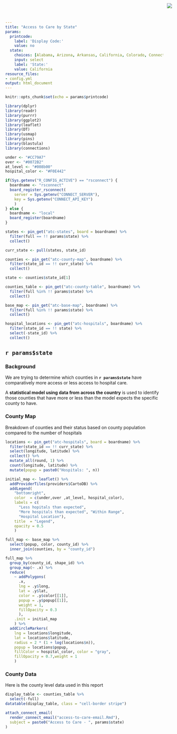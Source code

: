 ```yaml
---
title: "Access to Care by State"
params:
  printcode:
    label: 'Display Code:'
    value: no
  state:
    choices: [Alabama, Arizona, Arkansas, California, Colorado, Connecticut, Delaware, District of Columbia, Florida, Georgia, Hawaii, Idaho, Illinois, Indiana, Iowa, Kansas, Kentucky, Louisiana, Maine, Maryland, Massachusetts, Michigan, Minnesota, Mississippi, Missouri, Montana, Nebraska, Nevada, New Hampshire, New Jersey, New Mexico, New York, North Carolina, North Dakota, Ohio, Oklahoma, Oregon, Pennsylvania, Rhode Island, South Carolina, South Dakota, Tennessee, Texas, Utah, Vermont, Virginia, Washington, West Virginia, Wisconsin, Wyoming]
    input: select
    label: 'State:'
    value: California
resource_files:
- config.yml
output: html_document
---
```


<img src="RStudio1.png" style="position:absolute;top:10px;right:200px;" />

```r
knitr::opts_chunk$set(echo = params$printcode)

library(dplyr)
library(readr)
library(purrr)
library(ggplot2)
library(leaflet)
library(DT)
library(usmap)
library(pins)
library(blastula)
library(connections)

under <- "#CC79A7"
over <- "#0072B2"
at_level <- "#008b00"
hospital_color <- "#F0E442"

if(Sys.getenv("R_CONFIG_ACTIVE") == "rsconnect") {
  boardname <- "rsconnect"
  board_register_rsconnect(
    server = Sys.getenv("CONNECT_SERVER"),
    key = Sys.getenv("CONNECT_API_KEY")
    )
} else {
  boardname <- "local"
  board_register(boardname)  
}

states <- pin_get("atc-states", board = boardname) %>% 
  filter(full == !! params$state) %>%
  collect()

curr_state <- pull(states, state_id)

counties <- pin_get("atc-county-map", boardname) %>%
  filter(state_id == !! curr_state) %>%
  collect()

state <- counties$state_id[1]

counties_table <- pin_get("atc-county-table", boardname) %>%
  filter(full %in% !! params$state) %>%
  collect()

base_map <- pin_get("atc-base-map", boardname) %>%
  filter(full %in% !! params$state) %>%
  collect()

hospital_locations <- pin_get("atc-hospitals", boardname) %>%
  filter(state_id == !! state) %>%
  select(-state_id) %>%
  collect()
```

## `r params$state`

### Background

We are trying to determine which counties in **`r params$state`** have comparatively more access or less access to hospital care.

A **statistical model using data from across the country** is used to identify those counties that have more or less than the model expects the specific county to have.

### County Map

Breakdown of counties and their status based on county population compared to the number of hospitals

```r
locations <- pin_get("atc-hospitals", board = boardname) %>%
  filter(state_id == !! curr_state) %>%
  select(longitude, latitude) %>%
  collect() %>%
  mutate_all(round, 1) %>%
  count(longitude, latitude) %>%
  mutate(popup = paste0("Hospitals: ", n))

initial_map <- leaflet() %>%
  addProviderTiles(providers$CartoDB) %>%
  addLegend(
    "bottomright", 
    color  = c(under,over ,at_level, hospital_color), 
    labels = c(
      "Less hopitals than expected",
      "More hospitals than expected", "Within Range", 
      "Hospital Location"), 
    title  = "Legend",
    opacity = 0.5
    )

full_map <- base_map %>%
  select(popup, color, county_id) %>%
  inner_join(counties, by = "county_id")

full_map %>%
  group_by(county_id, shape_id) %>%
  group_map(~ .x) %>%
  reduce(
    ~ addPolygons(
      .x, 
      lng = .y$long, 
      lat = .y$lat, 
      color = .y$color[[1]], 
      popup = .y$popup[[1]],
      weight = 1, 
      fillOpacity = 0.3
      ), 
    .init = initial_map
    ) %>%
  addCircleMarkers(
    lng = locations$longitude, 
    lat = locations$latitude,
    radius = 2 * (1 + log(locations$n)),
    popup = locations$popup,
    fillColor = hospital_color, color = "gray", 
    fillOpacity = 0.7,weight = 1
    )
```

### County Data

Here is the county level data used in this report

```r
display_table <- counties_table %>%
  select(-full)
datatable(display_table, class = "cell-border stripe")
```

```r
attach_connect_email(
  render_connect_email("access-to-care-email.Rmd"),
  subject = paste0("Access to Care - ", params$state)
)
```
